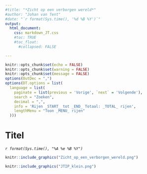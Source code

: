 ```yaml
---
#title: "*Zicht op een verborgen wereld*"
#author: "Johan van Tent"
#date: "`r format(Sys.time(), '%d %B %Y')`"
output:
  html_document:
    css: markdown_JT.css
    #toc: TRUE
    #toc_float:
      #collapsed: FALSE

---
```






```r

knitr::opts_chunk$set(echo = FALSE)
knitr::opts_chunk$set(warning = FALSE)
knitr::opts_chunk$set(message = FALSE)
options(OutDec = ",")
options(DT.options = list(
  language = list(
    paginate = list(previous = 'Vorige', `next` = 'Volgende'),
    search = "Zoeken",
    decimal = ",",
    info = 'Rijen _START_ tot _END_ Totaal: _TOTAL_ rijen',
    lengthMenu = "Toon _MENU_ rijen"
  )))
```

# Titel
*`r format(Sys.time(), "%A %e %B %Y")`* 

```r
knitr::include_graphics("Zicht_op_een_verborgen_wereld.png")
```

```r
knitr::include_graphics("JTIP_klein.png")
```